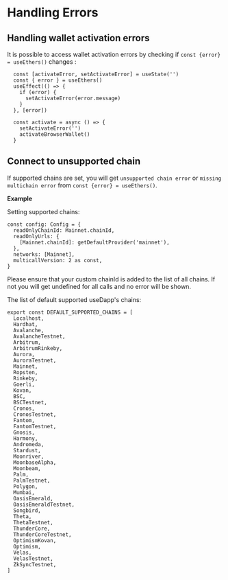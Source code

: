 # Handling Errors

## Handling wallet activation errors

It is possible to access wallet activation errors by checking if `const {error} = useEthers()` changes :

```tsx
  const [activateError, setActivateError] = useState('')
  const { error } = useEthers()
  useEffect(() => {
    if (error) {
      setActivateError(error.message)
    }
  }, [error])

  const activate = async () => {
    setActivateError('')
    activateBrowserWallet()
  }
```

## Connect to unsupported chain

If supported chains are set, you will get `unsupported chain error` or `missing multichain error` from `const {error} = useEthers()`.

**Example**

Setting supported chains:

```tsx
const config: Config = {
  readOnlyChainId: Mainnet.chainId,
  readOnlyUrls: {
    [Mainnet.chainId]: getDefaultProvider('mainnet'),
  },
  networks: [Mainnet],
  multicallVersion: 2 as const,
}
```

Please ensure that your custom chainId is added to the list of all chains. If not you will get undefined for all calls and no error will be shown.

The list of default supported useDapp's chains:

```tsx
export const DEFAULT_SUPPORTED_CHAINS = [
  Localhost,
  Hardhat,
  Avalanche,
  AvalancheTestnet,
  Arbitrum,
  ArbitrumRinkeby,
  Aurora,
  AuroraTestnet,
  Mainnet,
  Ropsten,
  Rinkeby,
  Goerli,
  Kovan,
  BSC,
  BSCTestnet,
  Cronos,
  CronosTestnet,
  Fantom,
  FantomTestnet,
  Gnosis,
  Harmony,
  Andromeda,
  Stardust,
  Moonriver,
  MoonbaseAlpha,
  Moonbeam,
  Palm,
  PalmTestnet,
  Polygon,
  Mumbai,
  OasisEmerald,
  OasisEmeraldTestnet,
  Songbird,
  Theta,
  ThetaTestnet,
  ThunderCore,
  ThunderCoreTestnet,
  OptimismKovan,
  Optimism,
  Velas,
  VelasTestnet,
  ZkSyncTestnet,
]
```
